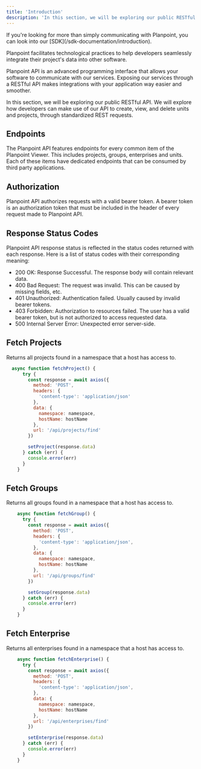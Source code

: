 ```yaml
---
title: 'Introduction'
description: 'In this section, we will be exploring our public RESTful API.'
---
```


<Note>
  If you're looking for more than simply communicating with Planpoint, you can look into our [SDK](/sdk-documentation/introduction).
</Note>

Planpoint facilitates technological practices to help developers seamlessly integrate their project's data into other software.

Planpoint API is an advanced programming interface that allows your software to communicate with our services. Exposing our services through a RESTful API makes integrations with your application way easier and smoother. 

In this section, we will be exploring our public RESTful API. We will explore how developers can make use of our API to create, view, and delete units and projects, through standardized REST requests. 

## Endpoints

The Planpoint API features endpoints for every common item of the Planpoint Viewer. This includes projects, groups, enterprises and units. Each of these items have dedicated endpoints that can be consumed by third party applications. 

## Authorization

Planpoint API authorizes requests with a valid bearer token. A bearer token is an authorization token that must be included in the header of every request made to Planpoint API.

## Response Status Codes

Planpoint API response status is reflected in the status codes returned with each response. Here is a list of status codes with their corresponding meaning:
- 200 OK: Response Successful. The response body will contain relevant data.
- 400 Bad Request: The request was invalid. This can be caused by missing fields, etc.
- 401 Unauthorized: Authentication failed. Usually caused by invalid bearer tokens.
- 403 Forbidden: Authorization to resources failed. The user has a valid bearer token, but is not authorized to access requested data.
- 500 Internal Server Error: Unexpected error server-side. 

## Fetch Projects

Returns all projects found in a namespace that a host has access to.

```JavaScript JavaScript using Axios
  async function fetchProject() {
      try {
        const response = await axios({
          method: 'POST',
          headers: {
            'content-type': 'application/json'
          },
          data: {
            namespace: namespace,
            hostName: hostName
          },
          url: '/api/projects/find'
        })

        setProject(response.data)
      } catch (err) {
        console.error(err)
      }
    }
```

## Fetch Groups

Returns all groups found in a namespace that a host has access to.

```JavaScript JavaScript using Axios
    async function fetchGroup() {
      try {
        const response = await axios({
          method: 'POST',
          headers: {
            'content-type': 'application/json',
          },
          data: {
            namespace: namespace,
            hostName: hostName
          },
          url: '/api/groups/find'
        })

        setGroup(response.data)
      } catch (err) {
        console.error(err)
      }
    }
```

## Fetch Enterprise

Returns all enterprises found in a namespace that a host has access to.

```JavaScript JavaScript using Axios
    async function fetchEnterprise() {
      try {
        const response = await axios({
          method: 'POST',
          headers: {
            'content-type': 'application/json',
          },
          data: {
            namespace: namespace,
            hostName: hostName
          },
          url: '/api/enterprises/find'
        })

        setEnterprise(response.data)
      } catch (err) {
        console.error(err)
      }
    }
```